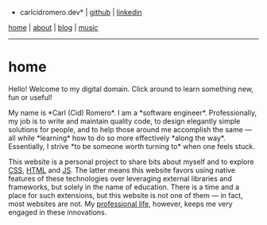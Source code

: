 *carlcidromero.dev* | [[https://github.com/dot-ccrdev|github]] | [[https://linkedin.com/in/carlcidromero|linkedin]]

[[/index|home]] | [[/about/about|about]] | [[/blog/blog|blog]] | [[/music/music|music]]
----

=home=

Hello! Welcome to my digital domain. Click around to learn something new, fun or useful! 

My name is *Carl (Cid) Romero*. I am a *software engineer*. Professionally, my job is to write and maintain quality code, to design elegantly simple solutions for people, and to help those around me accomplish the same — all while *learning* how to do so more effectively *along the way*. Essentially, I strive *to be someone worth turning to* when one feels stuck.

This website is a personal project to share bits about myself and to explore [[https://developer.mozilla.org/en-US/docs/Web/CSS|CSS]], [[https://developer.mozilla.org/en-US/docs/Web/HTML|HTML]] and [[https://developer.mozilla.org/en-US/docs/Web/JavaScript|JS]]. The latter means this website favors using native features of these technologies over leveraging external libraries and frameworks, but solely in the name of education. There is a time and a place for such extensions, but this website is not one of them — in fact, most websites are not. My [[/about/about#about-software-engineering-professional-experience|professional life]], however, keeps me very engaged in these innovations. 

